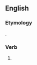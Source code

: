 ==English==

===Etymology===
{{suffix|knew|st|lang=en}}.

===Verb===
{{head|en|verb form|cat2=simple verb past forms|cat3=second-person singular forms}}

# {{context|archaic|lang=en}} {{second-person singular past of|know|lang=en}}